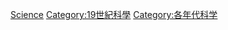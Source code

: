 {{DecadeCategoryNav|decade=1880|topic=科學}} 

[[Category:1880年代|Science]]
[[Category:19世紀科學|Category:19世紀科學]]
[[Category:各年代科学|Category:各年代科学]]